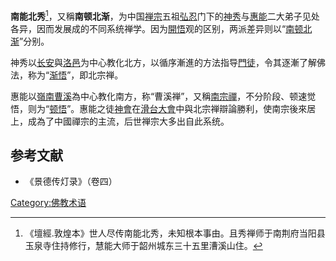 '''南能北秀'''<ref>《壇經.敦煌本》世人尽传南能北秀，未知根本事由。且秀禅师于南荆府当阳县玉泉寺住持修行，慧能大师于韶州城东三十五里漕溪山住。</ref>，又稱'''南顿北渐'''，为中国[[禅宗|禅宗]]五祖[[弘忍|弘忍]]门下的[[神秀|神秀]]与[[惠能|惠能]]二大弟子见处各异，因而发展成的不同系统禅学。因为[[開悟|開悟]]观的区别，两派差异则以“[[南顿北渐|南顿北渐]]”分别。

神秀以[[长安|长安]]與[[洛邑|洛邑]]为中心教化北方，以循序漸進的方法指导[[門徒|門徒]]，令其逐漸了解佛法，称为“[[渐悟|渐悟]]”，即北宗禅。

惠能以[[嶺南|嶺南]][[韶關市|曹溪]]為中心教化南方，称“曹溪禅”，又稱[[南宗禪|南宗禪]]，不分阶段、顿速觉悟，则为“[[顿悟|顿悟]]”。惠能之徒[[神會|神會]]在[[滑台大會|滑台大會]]中與北宗禅辯論勝利，使南宗後來居上，成為了中國禪宗的主流，后世禅宗大多出自此系统。



{{wikisource|佛學大辭典/南能北秀}}

== 参考文献 ==
{{reflist}}
*《景德传灯录》（卷四）

{{佛教小作品}}
{{禪宗}}
{{佛教主題}}
[[Category:佛教术语|Category:佛教术语]]